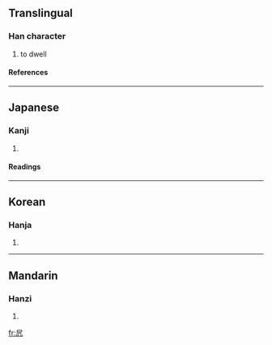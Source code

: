 ==Translingual==
===Han character===
{{Han char|rn=16|rad=几|as=03|sn=5|four=|canj=尸竹弓 (SHN)}}
# to dwell
====References====
{{Han ref|kx=0134.040|dkj=01744|dj=0299.140|hdz=10276.140|uh=51E5|ud=20965}}
----
==Japanese==
===Kanji===
{{ja-kanji|grade=|rs=几03}}
# {{defn|Japanese}}
====Readings====
{{ja-readings|on=[[きょ]] (kyo), [[こ]] (ko)|kun=[[おる]] (oru)}}
----
==Korean==
===Hanja===
{{ko-hanja|hangeul=거|rv=geo|mr=kŏ}}
# {{defn|Korean}}
----
==Mandarin==
===Hanzi===
{{cmn-hanzi|pin=[[jū]] (ju1)|wg=chü<sup>1</sup>}}
# {{defn|Mandarin}}

[[fr:凥]]